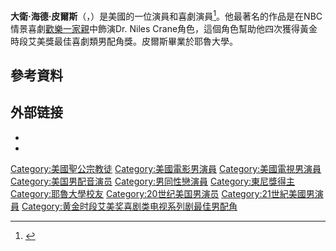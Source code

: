 {{Infobox person
| image         = David Hyde Pierce VF Shankbone 2010.jpg
| caption       = 
| birth_name = David Pierce
| birth_date    = {{birth date and age|1959|4|3}}
| birth_place   = 美國紐約州[[薩拉托加泉|薩拉托加泉]]
| occupation    = 演員，喜劇演員
| alma_mater    = [[耶魯大學|耶魯大學]]
| years_active  = 1982–至今
| spouse        = {{marriage|[[Brian_Hargrove|Brian Hargrove]]|2008}}
}}
'''大衛·海德·皮爾斯'''（{{lang-en|David Hyde Pierce}}，{{bd|1959年|4月3日||}}）是美國的一位演員和喜劇演員<ref name="imdb.com">{{Cite web |url=http://www.imdb.com/name/nm0001383/bio?ref_=nm_ov_bio_sm |title=存档副本 |access-date=2016-03-22 |archive-date=2020-04-28 |archive-url=https://web.archive.org/web/20200428072408/https://www.imdb.com/name/nm0001383/bio?ref_=nm_ov_bio_sm |dead-url=no }}</ref>。他最著名的作品是在NBC情景喜劇[[歡樂一家親|歡樂一家親]]中飾演Dr. Niles Crane角色，這個角色幫助他四次獲得黃金時段艾美獎最佳喜劇類男配角獎。皮爾斯畢業於耶魯大學。

==參考資料==
{{Reflist}}

== 外部链接 ==
{{Commons category|David Hyde Pierce}}
* {{IMDb name|1383}}
* {{IBDB name}}
{{美國演員工會獎最佳喜劇影集男演員}}
{{黄金时段艾美奖最佳喜剧类电视系列剧男配角}}
{{Authority control}}

{{DEFAULTSORT:Pierce, David Hyde}}
[[Category:美國聖公宗教徒|Category:美國聖公宗教徒]]
[[Category:美國電影男演員|Category:美國電影男演員]]
[[Category:美國電視男演員|Category:美國電視男演員]]
[[Category:美国男配音演员|Category:美国男配音演员]]
[[Category:男同性戀演員|Category:男同性戀演員]]
[[Category:東尼獎得主|Category:東尼獎得主]]
[[Category:耶魯大學校友|Category:耶魯大學校友]]
[[Category:20世纪美国男演员|Category:20世纪美国男演员]]
[[Category:21世紀美國男演員|Category:21世紀美國男演員]]
[[Category:黄金时段艾美奖喜剧类电视系列剧最佳男配角|Category:黄金时段艾美奖喜剧类电视系列剧最佳男配角]]